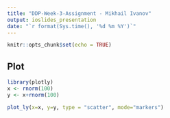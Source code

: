 ```yaml
---
title: "DDP-Week-3-Assignment - Mikhail Ivanov"
output: ioslides_presentation
date: "`r format(Sys.time(), '%d %m %Y')`"
---
```


```r
knitr::opts_chunk$set(echo = TRUE)
```

## Plot
```r
library(plotly)
x <- rnorm(100)
y <- x+rnorm(100)
```
```r
plot_ly(x=x, y=y, type = "scatter", mode="markers")
```
